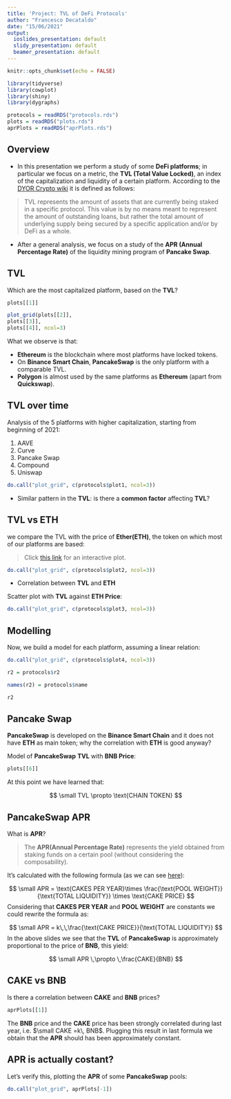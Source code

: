 ---
title: 'Project: TVL of DeFi Protocols'
author: "Francesco Decataldo"
date: "15/06/2021"
output:
  ioslides_presentation: default
  slidy_presentation: default
  beamer_presentation: default
---

<style>
slides > slide {
  overflow-x: auto !important;
  overflow-y: auto !important;
}

slides > slide:not(.nobackground):after {
  content: '';
}
</style>

```{r setup, include=FALSE}
knitr::opts_chunk$set(echo = FALSE)
```

```{r libraries, include=FALSE}
library(tidyverse)
library(cowplot)
library(shiny)
library(dygraphs)
```

```{r Load data, include=FALSE}
protocols = readRDS("protocols.rds")
plots = readRDS("plots.rds")
aprPlots = readRDS("aprPlots.rds")
```



## Overview {.build}

* In this presentation we perform a study of some **DeFi platforms**; in particular we focus on a metric, the **TVL (Total Value Locked)**, an index of the capitalization and liquidity of a certain platform. According to the [DYOR Crypto wiki](https://dyor-crypto.fandom.com/wiki/Total_Locked_Value_(TLV)) it is defined as follows:

> TVL represents the amount of assets that are currently being staked in a specific protocol. This value is by no means meant to represent the amount of outstanding loans, but rather the total amount of underlying supply being secured by a specific application and/or by DeFi as a whole.

* After a general analysis, we focus on a study of the **APR (Annual Percentage Rate)**  of the liquidity mining program of **Pancake Swap**.

## TVL {.build}

Which are the most capitalized platform, based on the **TVL**?

```{r echo=FALSE}
plots[[1]]
```


```{r echo=FALSE}
plot_grid(plots[[2]],
plots[[3]],
plots[[4]], ncol=3)
```

What we observe is that:

* **Ethereum** is the blockchain where most platforms have locked tokens.
* On **Binance Smart Chain**, **PancakeSwap** is the only platform with a comparable TVL.
* **Polygon** is almost used by the same platforms as **Ethereum**  (apart from **Quickswap**).


## TVL over time {.build}

Analysis of the 5 platforms with higher capitalization, starting from beginning of 2021:

1. AAVE 
2. Curve
3. Pancake Swap
4. Compound
5. Uniswap

```{r Plot1, echo=FALSE}
do.call("plot_grid", c(protocols$plot1, ncol=3))
```

* Similar pattern in the **TVL**: is there a **common factor** affecting **TVL**?

## TVL vs ETH {.build}

we compare the TVL with the price of **Ether(ETH)**, the token on which most of our platforms are based:

> Click [this link](https://fradeca01.shinyapps.io/InteractiveTVL/) for an interactive plot.

```{r}
do.call("plot_grid", c(protocols$plot2, ncol=3))
```

* Correlation between **TVL** and **ETH**

Scatter plot with **TVL** against **ETH Price**:

```{r}
do.call("plot_grid", c(protocols$plot3, ncol=3))
```

## Modelling {.build}

Now, we build a model for each platform, assuming a linear relation:

```{r}
do.call("plot_grid", c(protocols$plot4, ncol=3))
```

```{r}

r2 = protocols$r2

names(r2) = protocols$name

r2
```

## Pancake Swap {.build}

**PancakeSwap** is developed on the **Binance Smart Chain** and it does not have **ETH** as main token; why the correlation with **ETH** is good anyway? 

<!-- Correlation between **BNB** and **ETH** prices: -->

<!-- ```{r echo=FALSE} -->
<!-- plots[[5]] -->
<!-- ``` -->

<!-- * **ETH** and the **BNB** are correlated  -->

Model of **PancakeSwap** **TVL** with **BNB Price**:

```{r echo=FALSE}
plots[[6]]
```

At this point we have learned that:

$$
\small TVL \propto \text{CHAIN TOKEN}
$$

## PancakeSwap APR {.build .smaller}

What is **APR**?

>The **APR(Annual Percentage Rate)** represents the yield obtained from staking funds on a certain pool (without considering the composability).

It's calculated with the following formula (as we can see [here](https://github.com/pancakeswap/pancake-frontend/blob/develop/src/utils/apr.ts)):

$$
\small APR = \text{CAKES PER YEAR}\times \frac{\text{POOL WEIGHT}}{\text{TOTAL LIQUIDITY}} \times \text{CAKE PRICE}
$$
Considering that **CAKES PER YEAR** and **POOL WEIGHT** are constants we could rewrite the formula as:

$$
\small APR = k\,\,\frac{\text{CAKE PRICE}}{\text{TOTAL LIQUIDITY}}
$$
In the above slides we see that the **TVL** of **PancakeSwap** is approximately proportional to the price of **BNB**, this yield:


$$
\small APR \,\propto \,\frac{CAKE}{BNB}
$$

## CAKE vs BNB {.build}

Is there a correlation between **CAKE** and **BNB** prices?

```{r}
aprPlots[[1]]
```

The **BNB** price and the **CAKE** price has been strongly correlated during last year,  i.e. $\small CAKE =k\, BNB$. Plugging this result in last formula we obtain that the **APR** should has been approximately constant.

## APR is actually costant? {.build}

Let's verify this, plotting the **APR** of some **PancakeSwap** pools:

```{r message=FALSE, warning=FALSE}
do.call("plot_grid", aprPlots[-1])
```



